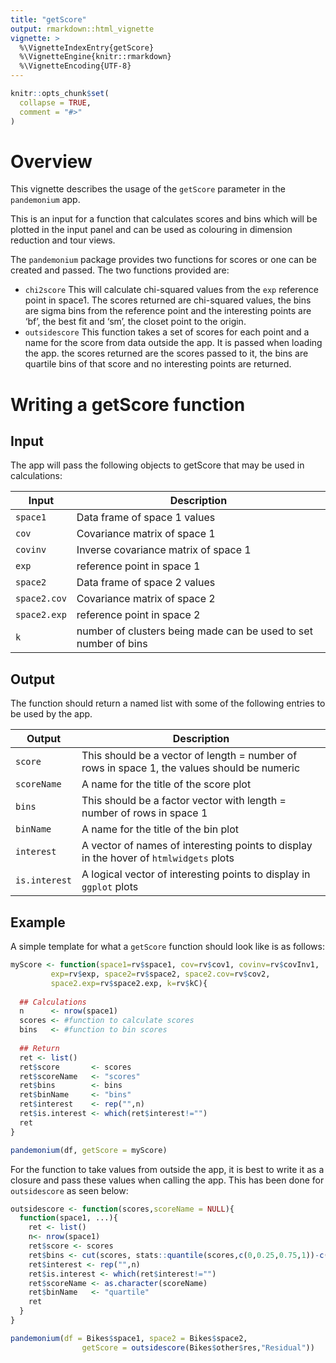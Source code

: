 ```yaml
---
title: "getScore"
output: rmarkdown::html_vignette
vignette: >
  %\VignetteIndexEntry{getScore}
  %\VignetteEngine{knitr::rmarkdown}
  %\VignetteEncoding{UTF-8}
---
```


```r
knitr::opts_chunk$set(
  collapse = TRUE,
  comment = "#>"
)
```

# Overview
This vignette describes the usage of the `getScore` parameter in the `pandemonium` app.

This is an input for a function that calculates scores and bins which will be plotted in the input panel and can be used as colouring in dimension reduction and tour views.

The `pandemonium` package provides two functions for scores or one can be created and passed.
The two functions provided are:

* `chi2score` This will calculate chi-squared values from the `exp` reference point in space1. The scores returned are chi-squared values, the bins are sigma bins from the reference point and the interesting points are 'bf', the best fit and 'sm', the closet point to the origin.
* `outsidescore` This function takes a set of scores for each point and a name for the score from data outside the app. It is passed when loading the app. the scores returned are the scores passed to it, the bins are quartile bins of that score and no interesting points are returned.


# Writing a getScore function
## Input
The app will pass the following objects to getScore that may be used in calculations:

| Input | Description |
|------|-------------------------------------|
| `space1` | Data frame of space 1 values |
| `cov` | Covariance matrix of space 1 |
| `covinv` | Inverse covariance matrix of space 1 |
| `exp` | reference point in space 1 | 
| `space2` | Data frame of space 2 values |
| `space2.cov` | Covariance matrix of space 2 |
| `space2.exp` | reference point in space 2 | 
| `k` | number of clusters being made can be used to set number of bins |

## Output
The function should return a named list with some of the following entries to be used by the app.

| Output | Description |
|------|-------------------------------------|
| `score` | This should be a vector of length = number of rows in space 1, the values should be numeric |
| `scoreName` | A name for the title of the score plot |
| `bins` | This should be a factor vector with length = number of rows in space 1 |
| `binName` | A name for the title of the bin plot |
| `interest` | A vector of names of interesting points to display in the hover of `htmlwidgets` plots |
| `is.interest` | A logical vector of interesting points to display in `ggplot` plots |

## Example
A simple template for what a `getScore` function should look like is as follows:

```r
myScore <- function(space1=rv$space1, cov=rv$cov1, covinv=rv$covInv1,
         exp=rv$exp, space2=rv$space2, space2.cov=rv$cov2, 
         space2.exp=rv$space2.exp, k=rv$kC){
  
  ## Calculations
  n      <- nrow(space1)
  scores <- #function to calculate scores
  bins   <- #function to bin scores
  
  ## Return
  ret <- list()
  ret$score       <- scores
  ret$scoreName   <- "scores"
  ret$bins        <- bins
  ret$binName     <- "bins"
  ret$interest    <- rep("",n)
  ret$is.interest <- which(ret$interest!="")
  ret
}

pandemonium(df, getScore = myScore)
```

For the function to take values from outside the app, it is best to write it as a closure and pass these values when calling the app. This has been done for `outsidescore` as seen below:

```r
outsidescore <- function(scores,scoreName = NULL){
  function(space1, ...){
    ret <- list()
    n<- nrow(space1)
    ret$score <- scores
    ret$bins <- cut(scores, stats::quantile(scores,c(0,0.25,0.75,1))-c(1,0,0,0), labels=c("lower","inner","upper"))
    ret$interest <- rep("",n)
    ret$is.interest <- which(ret$interest!="")
    ret$scoreName <- as.character(scoreName)
    ret$binName   <- "quartile"
    ret
  }
}

pandemonium(df = Bikes$space1, space2 = Bikes$space2, 
                getScore = outsidescore(Bikes$other$res,"Residual"))
```
